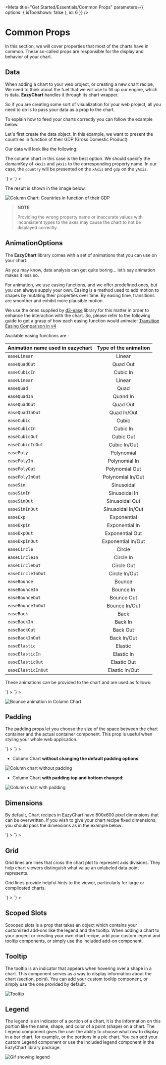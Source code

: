 
<Meta
  title="Get Started/Essentials/Common Props"
  parameters={{ options: { isToolshown: false }, id: 6 }}
/>

# Common Props

In this section, we will cover properties that most of the charts have in common.
These so-called props are responsible for the display and behavior of your chart.

## Data

When adding a chart to your web project,
or creating a new chart recipe, We need to think about the fuel that we will use to fill up our engine, which is data.
**EazyChart** handles it through its chart wrapper.

So if you are creating some sort of visualization for your web project, all you need to do is to pass your data as a prop to the chart.

To explain how to feed your charts correctly you can follow the example below.

Let's first create the data object. In this example, we want to present the countries in function of their GDP (Gross Domestic Product)

Our data will look like the following:

<Tabs tabbedClassName="story-tabbed-code-block" showTabs={false}>
  <Tab
    language="javascript"
    code={`const rawData = [
  {
    gdp: 19.485,
    country: 'United States',
  },
  {
    gdp: 12.238,
    country: 'China',
  },
  {
    gdp: 4.872,
    country: 'Japan',
  },
];`}
  ></Tab>
</Tabs>

The column chart in this case is the best option.
We should specify the domainKey of `xAxis` and `yAxis` to the corresponding property name.
In our case, the `country` will be presented on the `xAxis` and `gdp` on the `yAxis`.

<Tabs tabbedClassName="story-tabbed-code-block-small" showTabs={true}>
  <Tab
    title="React"
    language="jsx"
    code={`<ColumnChart
  data={rawData}
  xAxis={{ domainKey: 'country'}}
  yAxis={{ domainKey: 'gdp', nice: 10}}
  colors={['#fe4a49', '#2ab7ca', '#fed766']}
/>`}
  ></Tab>
  <Tab
    title="Vue"
    language="markup"
    code={`<ColumnChart
  :data="rawData"
  :xAxis="{ domainKey: 'country'}"
  :yAxis="{ domainKey: 'gdp', nice: 10}"
  :colors="['#fe4a49', '#2ab7ca', '#fed766']"
/>`}
  ></Tab>
</Tabs>

The result is shown in the image below.

![Column Chart: Countries in function of their GDP](https://docs.eazychart.com/images/custom-css-data.png)

> **NOTE**
>
> Providing the wrong property name or inaccurate values with inconsistent types to the axes may cause the chart to not be displayed correctly.

## AnimationOptions

The **EazyChart** library comes with a set of animations that you can use on your chart.

As you may know, data analysis can get quite boring… let’s say animation makes it less so.

For animation, we use easing functions, and we offer predefined ones, but you can always supply your own.
Easing is a method used to add motion to shapes by mutating their properties over time.
By easing time, transitions are smoother and exhibit more plausible motion.

We use the ones supplied by [d3-ease](https://github.com/d3/d3-ease) library for this matter in order to enhance the interaction with the chart.
So, please refer to the following guide to get a grasp of how each easing function would animate:
[Transition Easing Comparison in v4](https://bl.ocks.org/d3noob/1ea51d03775b9650e8dfd03474e202fe)

Available easing functions are :

| Animation name used in eazychart | Type of the animation |
| :------------------------------- | :-------------------: |
|           `easeLinear`           |        Linear         |
|          `easeQuadOut`           |       Quad Out        |
|          `easeCubicIn`           |       Cubic In        |
|           `easeLinear`           |        Linear         |
|            `easeQuad`            |         Quad          |
|           `easeQuadIn`           |       Quand In        |
|          `easeQuadOut`           |       Quad Out        |
|         `easeQuadInOut`          |      Quad In/Out      |
|           `easeCubic`            |         Cubic         |
|          `easeCubicIn`           |       Cubic In        |
|          `easeCubicOut`          |       Cubic Out       |
|         `easeCubicInOut`         |     Cubic In/Out      |
|            `easePoly`            |      Polynomial       |
|           `easePolyIn`           |     Polynomial In     |
|          `easePolyOut`           |    Polynomial Out     |
|         `easePolyInOut`          |   Polynomial In/Out   |
|            `easeSin`             |      Sinusoidal       |
|           `easeSinIn`            |     Sinusoidal In     |
|           `easeSinOut`           |    Sinusoidal Out     |
|          `easeSinInOut`          |   Sinusoidal In/Out   |
|            `easeExp`             |      Exponential      |
|           `easeExpIn`            |    Exponential In     |
|           `easeExpOut`           |    Exponential Out    |
|          `easeExpInOut`          |  Exponential In/Out   |
|           `easeCircle`           |        Circle         |
|          `easeCircleIn`          |       Circle In       |
|         `easeCircleOut`          |      Circle Out       |
|        `easeCircleInOut`         |     Circle In/Out     |
|           `easeBounce`           |        Bounce         |
|          `easeBounceIn`          |       Bounce In       |
|         `easeBounceOut`          |      Bounce Out       |
|        `easeBounceInOut`         |     Bounce In/Out     |
|            `easeBack`            |         Back          |
|           `easeBackIn`           |        Back In        |
|          `easeBackOut`           |       Back Out        |
|         `easeBackInOut`          |      Back In/Out      |
|          `easeElastic`           |        Elastic        |
|         `easeElasticIn`          |      Elastic In       |
|         `easeElasticOut`         |      Elastic Out      |
|        `easeElasticInOut`        |    Elastic In/Out     |

These animations can be provided to the chart and are used as follows:

<Tabs tabbedClassName="story-tabbed-code-block" showTabs={true}>
  <Tab
    title="React"
    language="jsx"
    code={`<ColumnChart
  data={data}
  xAxis={{ domainKey: 'country'}}
  yAxis={{ domainKey: 'gdp', nice: 10}}
  colors={['#fe4a49', '#2ab7ca', '#fed766']}
  animationOptions={{
    easing: 'easeBounce',
    duration: 400,
    delay: 0,
  }}
/>`}
  ></Tab>
  <Tab
    title="Vue"
    language="markup"
    code={`<ColumnChart
  :data="rawData"
  :xAxis="{ domainKey: 'country'}"
  :yAxis="{ domainKey: 'gdp', nice: 10}"
  :colors="['#fe4a49', '#2ab7ca', '#fed766']"
  :animationOptions="{
    easing: 'easeBounce',
    duration: 400,
    delay: 0,
  }"
/>`}
  ></Tab>
</Tabs>

![Bounce animation in Column Chart](https://docs.eazychart.com/images/custom-css-animation.gif)

## Padding

The padding props let you choose the size of the space between the chart container and the actual container component.
This prop is useful when styling your whole web application.

<Tabs tabbedClassName="story-tabbed-code-block" showTabs={true}>
  <Tab
    title="React"
    language="jsx"
    code={`<ColumnChart
  // .. here should add the rest of the properties
  padding={{
    left: 100,
    bottom: 200,
    right: 100,
    top: 200,
  }}
></ColumnChart>`}
  ></Tab>
  <Tab
    title="Vue"
    language="markup"
    code={`<ColumnChart
  # .. here should add the rest of the properties
  :padding="{
    left: 100,
    bottom: 100,
    right: 100,
    top: 100,
  }"
></ColumnChart>`}
  ></Tab>
</Tabs>

- Column Chart **without changing the default padding options**:

![Column chart without padding](https://docs.eazychart.com/images/custom-css-before-padding.png)

- Column Chart **with padding top and bottom changed**:

![Column chart with padding](https://docs.eazychart.com/images/custom-css-after-padding.png)

## Dimensions

By default, Chart recipes in EazyChart have 800x600 pixel dimensions that can be overwritten.
If you wish to give your chart recipe fixed dimensions, you should pass the dimensions as in the example below:

<Tabs tabbedClassName="story-tabbed-code-block" showTabs={false}>
  <Tab
    language="javascript"
    code={`const dimensions = { width: 1200, height: 800 };`}
  ></Tab>
</Tabs>

<Tabs tabbedClassName="story-tabbed-code-block" showTabs={true}>
  <Tab
    title="React"
    language="jsx"
    code={`<BarChart
  // .. here should add the rest of the properties
  dimensions={{ width: 1200, height: 800 }}
></BarChart>`}
  ></Tab>
  <Tab
    title="Vue"
    language="markup"
    code={`<BarChart
  # .. here should add the rest of the properties
  :dimensions="{ width: 1200, height: 800}"
></BarChart>`}
  ></Tab>
</Tabs>

## Grid

Grid lines are lines that cross the chart plot to represent axis divisions.
They help chart viewers distinguish what value an unlabeled data point represents.

Grid lines provide helpful hints to the viewer, particularly for large or complicated charts.

<Tabs tabbedClassName="story-tabbed-code-block" showTabs={false}>
  <Tab
    language="javascript"
    code={`grid = {
  directions: [Direction.HORIZONTAL, Direction.VERTICAL],
  color: '#a8a8a8',
};`}
  ></Tab>
</Tabs>

<Tabs tabbedClassName="story-tabbed-code-block" showTabs={true}>
  <Tab
    title="React"
    language="jsx"
    code={`<ColumnChart
  // .. here should add the rest of the properties
  grid={{
    directions: [ "horizontal", "vertical"],
    color: '#a8a8a8',
  }}
></ColumnChart>`}
  ></Tab>
  <Tab
    title="Vue"
    language="markup"
    code={`<ColumnChart
  # .. here should add the rest of the properties
  :grid="{ 
    directions: [ 'horizontal', 'vertical'],
    color: '#a8a8a8',
  }"
></ColumnChart>`}
  ></Tab>
</Tabs>

## Scoped Slots

Scooped slots is a prop that takes an object which contains your customized add-ons like the legend and the tooltip.
When adding a chart to your project or creating your own chart recipe, add your custom legend and tooltip components, or simply use the included add-on component.

<Tabs tabbedClassName="story-tabbed-code-block" showTabs={false}>
  <Tab
    language="javascript"
    code={`scopedSlots = {
  LegendComponent: Legend,
  TooltipComponent: Tooltip,
};`}
  ></Tab>
</Tabs>

## Tooltip

The tooltip is an indicator that appears when hovering over a shape in a chart.
This component serves as a way to display information about the chart (section, point).
You can add your custom tooltip component, or simply use the one provided by default.

![Tooltip](https://docs.eazychart.com/images/tooltip.png)

## Legend

The legend is an indicator of a portion of a chart,
it is the information on this portion like the name, shape, and color of a point (shape) on a chart.
The Legend component gives the user the ability to choose what row to display in a bar chart, for example, or the portions in a pie chart.
You can add your custom Legend component or use the included legend component in the EazyChart library package.

![Gif showing legend](https://docs.eazychart.com/images/legend.gif)
